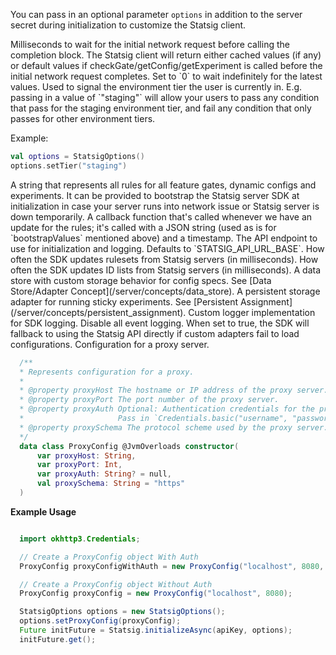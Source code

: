 
You can pass in an optional parameter `options` in addition to the server secret during initialization to customize the Statsig client.

<ResponseField name="initTimeoutMs" type="double" default="3000">
  Milliseconds to wait for the initial network request before calling the completion block. The Statsig client will return either cached values (if any) or default values if checkGate/getConfig/getExperiment is called before the initial network request completes. Set to `0` to wait indefinitely for the latest values.
</ResponseField>

<ResponseField name="environment tier" type="string" default="null">
  Used to signal the environment tier the user is currently in. E.g. passing in a value of `"staging"` will allow your users to pass any condition that pass for the staging environment tier, and fail any condition that only passes for other environment tiers.
  
  Example:
  ```kotlin
  val options = StatsigOptions()
  options.setTier("staging")
  ```
</ResponseField>

<ResponseField name="bootstrapValues" type="string?" default="null">
  A string that represents all rules for all feature gates, dynamic configs and experiments. It can be provided to bootstrap the Statsig server SDK at initialization in case your server runs into network issue or Statsig server is down temporarily.
</ResponseField>

<ResponseField name="rulesUpdatedCallback" type="((rules: String) -> Unit)?" default="null">
  A callback function that's called whenever we have an update for the rules; it's called with a JSON string (used as is for `bootstrapValues` mentioned above) and a timestamp.
</ResponseField>

<ResponseField name="localMode" type="boolean" default="false">
  <LocalModeSnippet type="server" />
</ResponseField>

<ResponseField name="api" type="String?" default="null">
  The API endpoint to use for initialization and logging. Defaults to `STATSIG_API_URL_BASE`.
</ResponseField>

<ResponseField name="rulesetsSyncIntervalMs" type="Long" default="10000">
  How often the SDK updates rulesets from Statsig servers (in milliseconds).
</ResponseField>

<ResponseField name="idListsSyncIntervalMs" type="Long" default="60000">
  How often the SDK updates ID lists from Statsig servers (in milliseconds).
</ResponseField>

<ResponseField name="dataStore" type="IDataStore">
  A data store with custom storage behavior for config specs. See [Data Store/Adapter Concept](/server/concepts/data_store).
</ResponseField>

<ResponseField name="userPersistentStorage" type="IUserPersistentStorage" default="null">
  A persistent storage adapter for running sticky experiments. See [Persistent Assignment](/server/concepts/persistent_assignment).
</ResponseField>

<ResponseField name="customLogger" type="LoggerInterface">
  Custom logger implementation for SDK logging.
</ResponseField>

<ResponseField name="disableAllLogging" type="Boolean" default="false">
  Disable all event logging.
</ResponseField>

<ResponseField name="fallbackToStatsigAPI" type="Boolean" default="false">
  When set to true, the SDK will fallback to using the Statsig API directly if custom adapters fail to load configurations.
</ResponseField>

<ResponseField name="proxyConfig" type="ProxyConfig">
  Configuration for a proxy server.
  
  ```kotlin
    /**
    * Represents configuration for a proxy.
    *
    * @property proxyHost The hostname or IP address of the proxy server.
    * @property proxyPort The port number of the proxy server.
    * @property proxyAuth Optional: Authentication credentials for the proxy server. 
    *                     Pass in `Credentials.basic("username", "password")`.
    * @property proxySchema The protocol scheme used by the proxy server. Defaults to "https".
    */
    data class ProxyConfig @JvmOverloads constructor(
        var proxyHost: String,
        var proxyPort: Int,
        var proxyAuth: String? = null,
        val proxySchema: String = "https"
    )
  
  ```

  **Example Usage**
  
  ```java

    import okhttp3.Credentials;

    // Create a ProxyConfig object With Auth
    ProxyConfig proxyConfigWithAuth = new ProxyConfig("localhost", 8080, Credentials.basic("username", "password"), "https");

    // Create a ProxyConfig object Without Auth
    ProxyConfig proxyConfig = new ProxyConfig("localhost", 8080);

    StatsigOptions options = new StatsigOptions();
    options.setProxyConfig(proxyConfig);
    Future initFuture = Statsig.initializeAsync(apiKey, options);
    initFuture.get();
  
